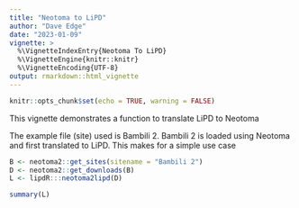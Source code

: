 ```yaml
---
title: "Neotoma to LiPD"
author: "Dave Edge"
date: "2023-01-09"
vignette: >
  %\VignetteIndexEntry{Neotoma To LiPD}
  %\VignetteEngine{knitr::knitr}
  %\VignetteEncoding{UTF-8}
output: rmarkdown::html_vignette
---
```


```r
knitr::opts_chunk$set(echo = TRUE, warning = FALSE)
```

This vignette demonstrates a function to translate LiPD to Neotoma

The example file (site) used is Bambili 2. Bambili 2 is loaded using Neotoma and 
first translated to LiPD. This makes for a simple use case

```r
B <- neotoma2::get_sites(sitename = "Bambili 2")
D <- neotoma2::get_downloads(B)
L <- lipdR:::neotoma2lipd(D)

summary(L)
```
